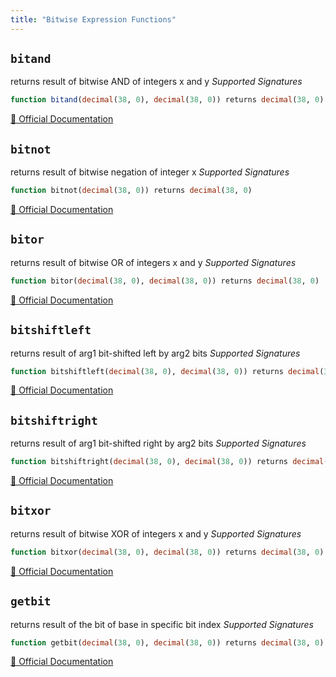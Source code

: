 ```yaml
---
title: "Bitwise Expression Functions"
---
```



## `bitand`

returns result of bitwise AND of integers x and y
*Supported Signatures*
```sql
function bitand(decimal(38, 0), decimal(38, 0)) returns decimal(38, 0)
```
[🔗 Official Documentation](https://docs.snowflake.com/en/sql-reference/functions/bitand)

## `bitnot`

returns result of bitwise negation of integer x
*Supported Signatures*
```sql
function bitnot(decimal(38, 0)) returns decimal(38, 0)
```
[🔗 Official Documentation](https://docs.snowflake.com/en/sql-reference/functions/bitnot)

## `bitor`

returns result of bitwise OR of integers x and y
*Supported Signatures*
```sql
function bitor(decimal(38, 0), decimal(38, 0)) returns decimal(38, 0)
```
[🔗 Official Documentation](https://docs.snowflake.com/en/sql-reference/functions/bitor)

## `bitshiftleft`

returns result of arg1 bit-shifted left by arg2 bits
*Supported Signatures*
```sql
function bitshiftleft(decimal(38, 0), decimal(38, 0)) returns decimal(38, 0)
```
[🔗 Official Documentation](https://docs.snowflake.com/en/sql-reference/functions/bitshiftleft)

## `bitshiftright`

returns result of arg1 bit-shifted right by arg2 bits
*Supported Signatures*
```sql
function bitshiftright(decimal(38, 0), decimal(38, 0)) returns decimal(38, 0)
```
[🔗 Official Documentation](https://docs.snowflake.com/en/sql-reference/functions/bitshiftright)

## `bitxor`

returns result of bitwise XOR of integers x and y
*Supported Signatures*
```sql
function bitxor(decimal(38, 0), decimal(38, 0)) returns decimal(38, 0)
```
[🔗 Official Documentation](https://docs.snowflake.com/en/sql-reference/functions/bitxor)

## `getbit`

returns result of the bit of base in specific bit index
*Supported Signatures*
```sql
function getbit(decimal(38, 0), decimal(38, 0)) returns decimal(38, 0)
```
[🔗 Official Documentation](https://docs.snowflake.com/en/sql-reference/functions/getbit)


